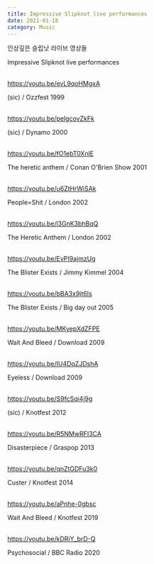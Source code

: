 ```yaml
---
title: Impressive Slipknot live performances
date: 2021-01-18
category: Music
---
```


인상깊은 슬립낫 라이브 영상들

Impressive Slipknot live performances
<br/><br/>

<https://youtu.be/evL9qoHMgxA>

(sic) / Ozzfest 1999
<br/><br/>

<https://youtu.be/pelgcovZkFk>

(sic) / Dynamo 2000
<br/><br/>

<https://youtu.be/fO1ebT0XnlE>

The heretic anthem / Conan O'Brien Show 2001
<br/><br/>

<https://youtu.be/u6ZtHrWiSAk>

People=Shit / London 2002
<br/><br/>

<https://youtu.be/l3GnK3bhBqQ>

The Heretic Anthem / London 2002
<br/><br/>

<https://youtu.be/EvPI9ajmzUg>

The Blister Exists / Jimmy Kimmel 2004
<br/><br/>

<https://youtu.be/bBA3x9jt6Is>

The Blister Exists / Big day out 2005
<br/><br/>

<https://youtu.be/MKyepXdZFPE>

Wait And Bleed / Download 2009
<br/><br/>

<https://youtu.be/IU4DqZJDshA>

Eyeless / Download 2009
<br/><br/>

<https://youtu.be/S9fcSqi4j9g>

(sic) / Knotfest 2012
<br/><br/>

<https://youtu.be/R5NMwRFI3CA>

Disasterpiece / Graspop 2013
<br/><br/>

<https://youtu.be/qnZtGDFu3k0>

Custer / Knotfest 2014
<br/><br/>

<https://youtu.be/aPnhe-0gbsc>

Wait And Bleed / Knotfest 2019
<br/><br/>

<https://youtu.be/kDRiY_brD-Q>

Psychosocial / BBC Radio 2020
